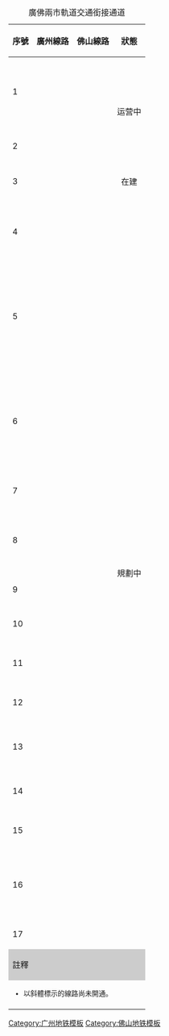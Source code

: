 {| class="wikitable collapsible collapsed" style="text-align: center;"
|+ 廣佛兩市軌道交通銜接通道
|-
! 序號
! 廣州線路
! 佛山線路
! 狀態
|-
! 1
| {{广州地铁路线链接|1|SL}}<br>{{广州地铁路线链接|2|SL}}<br>{{广州地铁路线链接|3|SL}}<br>{{广州地铁路线链接|8|SL}}<br>''{{广州地铁路线链接|10|SL}}<br>{{广州地铁路线链接|22|SL}}''
| {{佛山地铁路线链接|1|SL}}
| style="text-align: center;" rowspan=2| 运营中
|-
! 2
| {{广州地铁路线链接|2|SL}}<br>{{广州地铁路线链接|7|SL}}<br>{{广州地铁路线链接|22|SL}}
| {{佛山地铁路线链接|2|SL}}
|-
! 3
| {{广州地铁路线链接|7|SL}}
| ''{{佛山地铁路线链接|3|SL}}<br>{{佛山地铁路线链接|11|SL}}''
| style="text-align: center;" | 在建
|-
! 4
| {{广州地铁路线链接|2|SL}}<br>{{广州地铁路线链接|3|SL}}<br>{{广州地铁路线链接|7|SL}}<br>{{广州地铁路线链接|18|SL}}<br>{{广州地铁路线链接|22|SL}}<br>''{{广州地铁路线链接|26|SL}}''
| ''{{佛山地铁路线链接|4|SL}}''
| style="text-align: center;" rowspan=14|規劃中
|-
! 5
| {{广州地铁路线链接|2|SL}}<br>{{广州地铁路线链接|5|SL}}<br>{{广州地铁路线链接|6|SL}}<br>{{广州地铁路线链接|8|SL}}<br>''{{广州地铁路线链接|10|SL}}<br>{{广州地铁路线链接|11|SL}}<br>{{广州地铁路线链接|13|SL}}<br>{{广州地铁路线链接|14|SL}}<br>{{广州地铁路线链接|22|SL}}''
| ''{{佛山地铁路线链接|5|SL}}''
|-
! 6
| {{广州地铁路线链接|2|SL}}<br>{{广州地铁路线链接|3|SL}}<br>{{广州地铁路线链接|8|SL}}<br>''{{广州地铁路线链接|12|SL}}<br>{{广州地铁路线链接|13|SL}}<br>{{广州地铁路线链接|14|SL}}<br>{{广州地铁路线链接|18|SL}}<br>{{广州地铁路线链接|22|SL}}<br>{{广州地铁路线链接|24|SL}}<br>{{广州地铁路线链接|28|SL}}''
| ''{{佛山地铁路线链接|6|SL}}''
|-
! 7
| {{广州地铁路线链接|5|SL}}<br>''{{广州地铁路线链接|11|SL}}''
| ''{{佛山地铁路线链接|8|SL}}''
|-
! 8
| {{广州地铁路线链接|7|SL}}<br>''{{广州地铁路线链接|10|SL}}<br>{{广州地铁路线链接|11|SL}}<br>{{广州地铁路线链接|17|SL}}<br>{{广州地铁路线链接|26|SL}}<br>{{广州地铁路线链接|32|SL}}''
| ''{{佛山地铁路线链接|11|SL}}''
|-
! 9
| ''{{广州地铁路线链接|34|SL}}''
| ''{{佛山地铁路线链接|12|SL}}''
|-
! 10
| {{广州地铁路线链接|10|SL}}
| {{佛山地铁路线链接|1|SL}}<br>''{{佛山地铁路线链接|3|SL}}''<br>''{{佛山地铁路线链接|5|SL}}''
|-
! 11
| {{广州地铁路线链接|11|SL}}
| {{佛山地铁路线链接|1|SL}}<br>''{{佛山地铁路线链接|5|SL}}''<br>''{{佛山地铁路线链接|8|SL}}''
|-
! 12
| {{广州地铁路线链接|17|SL}}
| ''{{佛山地铁路线链接|3|SL}}<br>{{佛山地铁路线链接|11|SL}}<br>{{佛山地铁路线链接|13|SL}}''
|-
! 13
| {{广州地铁路线链接|19|SL}}
| {{佛山地铁路线链接|2|SL}}<br>''{{佛山地铁路线链接|3|SL}}<br>{{佛山地铁路线链接|4|SL}}''<br>''{{佛山地铁路线链接|11|SL}}''
|-
! 14
| {{广州地铁路线链接|25|SL}}
| {{佛山地铁路线链接|1|SL}}<br>''{{佛山地铁路线链接|7|SL}}''<br>''{{佛山地铁路线链接|10|SL}}''
|-
! 15
| ''{{广州地铁路线链接|26|SL}}''
| ''{{佛山地铁路线链接|3|SL}}<br>{{佛山地铁路线链接|11|SL}}<br>{{佛山地铁路线链接|13|SL}}''
|-
! 16
| ''{{广州地铁路线链接|28|SL}}''
| {{佛山地铁路线链接|2|SL}}<br>''{{佛山地铁路线链接|3|SL}}<br>{{佛山地铁路线链接|4|SL}}<br>{{佛山地铁路线链接|6|SL}}<br>{{佛山地铁路线链接|8|SL}}<br>{{佛山地铁路线链接|14|SL}}''
|-
! 17
| ''{{广州地铁路线链接|32|SL}}''
| ''{{佛山地铁路线链接|3|SL}}<br>{{佛山地铁路线链接|11|SL}}''
|-
! colspan="4" style="background:#CCCCCC;" |註釋
|-
| colspan="4" style="font-size:85%; text-align: left;" |
* 以斜體標示的線路尚未開通。
|-
| colspan="4" style="font-size:85%; text-align: right;" | {{Tnavbar|广佛两市轨道交通衔接通道|mini=1}}
|}<noinclude>
[[Category:广州地铁模板]]
[[Category:佛山地铁模板]]
</noinclude>